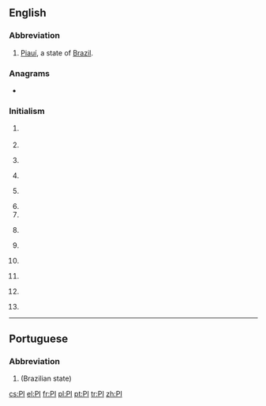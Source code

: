 {{also|Appendix:Variations of "pi"}}
==English==

===Abbreviation===
{{rfc-header|Abbreviation}}
{{en-abbr}}

# [[Piauí]], a state of [[Brazil]].

===Anagrams===
* {{l|en|IP}}

===Initialism===
{{rfc-header|Initialism}}
{{en-initialism}}

# {{initialism of|partial induction|dot=|lang=en}} {{gloss|see [[AI]]}}
# {{initialism of|personal injury|lang=en}}
# {{initialism of|politically incorrect|dot=|lang=en}} {{gloss|see [[PC]]}}
# {{initialism of|principal investigator|dot=|lang=en}} {{gloss|lead researcher on a grant-funded project}}
# {{initialism of|[[prison|Prison]] [[industry|Industries]]|dot=|lang=en}} {{gloss|the prison-run work program for inmates}}
# {{initialism of|private investigator|lang=en}}
# {{initialism of|pseudoincest|lang=en}}
# {{cx|biochemistry|lang=en}} {{abbreviation of|phosphatidylinositol|dot=|lang=en}} {{gloss|a phospholipid component of eukaryotic cell membranes, also abbreviated in PtdIns}}
# {{label|en|electronics}} {{initialism of|power integrity|lang=en}}
# {{label|en|informatics|SGML|XML}} {{initialism of|Processing Instruction|lang=en}}
# {{label|en|organic compound}} {{initialism of|polyimide|lang=en}}
# {{label|en|colloquial|Philippines}} {{initialism of|the [[Philippines]]|dot=|lang=en}} {{gloss|PI standing for ''Philippine Islands''}}
#: {{usex|We're going back to '''the PI''' for a vacation this summer.|lang=en}}
# {{context|space|US|lang=en}} {{abbreviation of|principal investigator|lang=en}}

----

==Portuguese==

===Abbreviation===
{{rfc-header|Abbreviation}}
{{pt-abbr}}

# {{abbreviation of|Piauí|lang=pt}} (Brazilian state)

[[cs:PI]]
[[el:PI]]
[[fr:PI]]
[[pl:PI]]
[[pt:PI]]
[[tr:PI]]
[[zh:PI]]